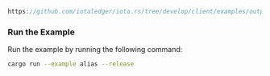 
<DotEnvWarning/>

```rust reference
https://github.com/iotaledger/iota.rs/tree/develop/client/examples/output/alias.rs
```

### Run the Example

Run the example by running the following command:

```bash
cargo run --example alias --release
```
